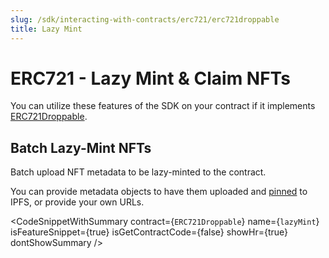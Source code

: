 ```yaml
---
slug: /sdk/interacting-with-contracts/erc721/erc721droppable
title: Lazy Mint
---
```



# ERC721 - Lazy Mint & Claim NFTs

You can utilize these features of the SDK on your contract if it implements [ERC721Droppable](/extensions/erc-721/lazy-mint).

<div className="row" style={{ marginBottom: 24 }}>
  <div className="col col--12" style={{ marginTop: 8 }}>
    <QuickstartCard
      name="Learn how to implement ERC721Droppable in your smart contract"
      link={"/extensions/erc-721/lazy-mint"}
      image="/assets/icons/general.png"
    />
  </div>
</div>

## Batch Lazy-Mint NFTs

Batch upload NFT metadata to be lazy-minted to the contract.

You can provide metadata objects to have them uploaded and [pinned](https://blog.thirdweb.com/guides/securing-pinning-your-nft-with-ipfs/)
to IPFS, or provide your own URLs.

<CodeSnippetWithSummary
  contract={`ERC721Droppable`}
  name={`lazyMint`}
  isFeatureSnippet={true}
  isGetContractCode={false}
  showHr={true}
  dontShowSummary
/>
